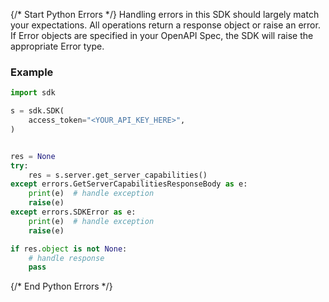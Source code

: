 {/* Start Python Errors */}
Handling errors in this SDK should largely match your expectations.  All operations return a response object or raise an error.  If Error objects are specified in your OpenAPI Spec, the SDK will raise the appropriate Error type.



### Example

```python
import sdk

s = sdk.SDK(
    access_token="<YOUR_API_KEY_HERE>",
)


res = None
try:
    res = s.server.get_server_capabilities()
except errors.GetServerCapabilitiesResponseBody as e:
    print(e)  # handle exception
    raise(e)
except errors.SDKError as e:
    print(e)  # handle exception
    raise(e)

if res.object is not None:
    # handle response
    pass
```

{/* End Python Errors */}
